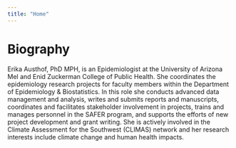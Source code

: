 ```yaml
---
title: "Home"
---
```


# Biography

Erika Austhof, PhD MPH, is an Epidemiologist at the University of Arizona Mel and Enid Zuckerman College of Public Health. She coordinates the epidemiology research projects for faculty members within the Department of Epidemiology & Biostatistics. In this role she conducts advanced data management and analysis, writes and submits reports and manuscripts, coordinates and facilitates stakeholder involvement in projects, trains and manages personnel in the SAFER program, and supports the efforts of new project development and grant writing. She is actively involved in the Climate Assessment for the Southwest (CLIMAS) network and her research interests include climate change and human health impacts.
